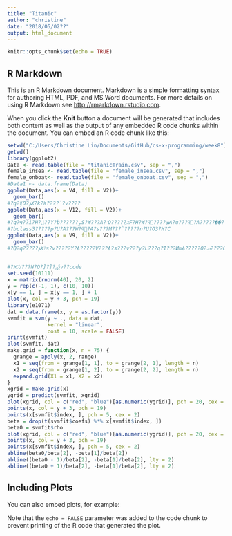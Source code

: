 ```yaml
---
title: "Titanic"
author: "christine"
date: "2018/05/02??"
output: html_document
---
```


```r
knitr::opts_chunk$set(echo = TRUE)
```

## R Markdown

This is an R Markdown document. Markdown is a simple formatting syntax for authoring HTML, PDF, and MS Word documents. For more details on using R Markdown see <http://rmarkdown.rstudio.com>.

When you click the **Knit** button a document will be generated that includes both content as well as the output of any embedded R code chunks within the document. You can embed an R code chunk like this:

```r
setwd("C:/Users/Christine Lin/Documents/GitHub/cs-x-programming/week8")
getwd()
library(ggplot2)
Data <- read.table(file = "titanicTrain.csv", sep = ",")
female_insea <- read.table(file = "female_insea.csv", sep = ",")
female_onboat<- read.table(file = "female_onboat.csv", sep = ",")
#Data1 <- data.frame(Data)
ggplot(Data,aes(x = V4, fill = V2))+
  geom_bar()
#?q?ʧO?ݥX?k?ʪ????`?v????
ggplot(Data,aes(x = V12, fill = V2))+
  geom_bar()
#?q?Ϥ??i?H?ݨ??Y?ϸ??????ܨS?W???A?٬O?????٪̡F?H?W?ϥ͸????ܡA?u???ϥ͸?A?????��??Ȧ??`?C
#?bclass3?????p?U?A???W?ϥ͸?A?s???M???`?????n?U?O3?H?C
ggplot(Data,aes(x = V9, fill = V2))+
  geom_bar()
#?Q?q?????ݥX?ͦs?v?????Y?A?????V???A?s???v???y?L???q?I???ͶաA?????O?ܩ????C


#?ѤU???N?O?]?]?ݦѮv??code
set.seed(10111)
x = matrix(rnorm(40), 20, 2)
y = rep(c(-1, 1), c(10, 10))
x[y == 1, ] = x[y == 1, ] + 1
plot(x, col = y + 3, pch = 19)
library(e1071)
dat = data.frame(x, y = as.factor(y))
svmfit = svm(y ~ ., data = dat, 
             kernel = "linear", 
             cost = 10, scale = FALSE)
print(svmfit)
plot(svmfit, dat)
make.grid = function(x, n = 75) {
  grange = apply(x, 2, range)
  x1 = seq(from = grange[1, 1], to = grange[2, 1], length = n)
  x2 = seq(from = grange[1, 2], to = grange[2, 2], length = n)
  expand.grid(X1 = x1, X2 = x2)
}
xgrid = make.grid(x)
ygrid = predict(svmfit, xgrid)
plot(xgrid, col = c("red", "blue")[as.numeric(ygrid)], pch = 20, cex = 0.2)
points(x, col = y + 3, pch = 19)
points(x[svmfit$index, ], pch = 5, cex = 2)
beta = drop(t(svmfit$coefs) %*% x[svmfit$index, ])
beta0 = svmfit$rho
plot(xgrid, col = c("red", "blue")[as.numeric(ygrid)], pch = 20, cex = 0.2)
points(x, col = y + 3, pch = 19)
points(x[svmfit$index, ], pch = 5, cex = 2)
abline(beta0/beta[2], -beta[1]/beta[2])
abline((beta0 - 1)/beta[2], -beta[1]/beta[2], lty = 2)
abline((beta0 + 1)/beta[2], -beta[1]/beta[2], lty = 2)


```

## Including Plots

You can also embed plots, for example:

Note that the `echo = FALSE` parameter was added to the code chunk to prevent printing of the R code that generated the plot.
